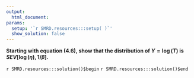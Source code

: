 ```yaml
---
output:
  html_document:
params:
  setup: '`r SMRD.resources:::setup( )`'
  show_solution: false
---
```


__Starting with equation (4.6), show that the distribution of $Y=\log(T)$ is $SEV[\log(\eta),1/\beta]$.__

`r SMRD.resources:::solution()$begin`
`r SMRD.resources:::solution()$end`

